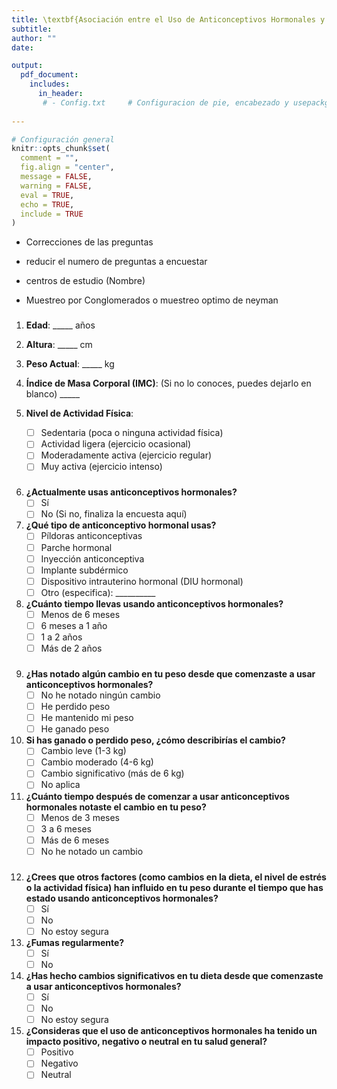 ```yaml
---
title: \textbf{Asociación entre el Uso de Anticonceptivos Hormonales y el Riesgo de Obesidad en Usuarias}
subtitle:
author: ""
date: 

output:
  pdf_document:
    includes:
      in_header:
       # - Config.txt     # Configuracion de pie, encabezado y usepackge
  
---
```



```r
# Configuración general
knitr::opts_chunk$set(
  comment = "",
  fig.align = "center",
  message = FALSE,
  warning = FALSE,
  eval = TRUE,
  echo = TRUE,
  include = TRUE
)

```


- Correcciones de las preguntas

- reducir el numero de preguntas a encuestar 

- centros de estudio (Nombre)

- Muestreo por Conglomerados o muestreo optimo de neyman 


### \textcolor{blue}{Sección 1: Información General}

1. **Edad**: _____ años

2. **Altura**: _____ cm

3. **Peso Actual**: _____ kg

4. **Índice de Masa Corporal (IMC)**: (Si no lo conoces, puedes dejarlo en blanco) _____

5. **Nivel de Actividad Física**:
   - ☐ Sedentaria (poca o ninguna actividad física)
   - ☐ Actividad ligera (ejercicio ocasional)
   - ☐ Moderadamente activa (ejercicio regular)
   - ☐ Muy activa (ejercicio intenso)

### \textcolor{blue}{Sección 2: Uso de Anticonceptivos}

6. **¿Actualmente usas anticonceptivos hormonales?**  
   - ☐ Sí  
   - ☐ No (Si no, finaliza la encuesta aquí)

7. **¿Qué tipo de anticonceptivo hormonal usas?**  
   - ☐ Píldoras anticonceptivas
   - ☐ Parche hormonal
   - ☐ Inyección anticonceptiva
   - ☐ Implante subdérmico
   - ☐ Dispositivo intrauterino hormonal (DIU hormonal)
   - ☐ Otro (especifica): __________

8. **¿Cuánto tiempo llevas usando anticonceptivos hormonales?**
   - ☐ Menos de 6 meses
   - ☐ 6 meses a 1 año
   - ☐ 1 a 2 años
   - ☐ Más de 2 años

### \textcolor{blue}{Sección 3: Cambios en el Peso}

9. **¿Has notado algún cambio en tu peso desde que comenzaste a usar anticonceptivos hormonales?**
   - ☐ No he notado ningún cambio
   - ☐ He perdido peso
   - ☐ He mantenido mi peso
   - ☐ He ganado peso

10. **Si has ganado o perdido peso, ¿cómo describirías el cambio?**
    - ☐ Cambio leve (1-3 kg)
    - ☐ Cambio moderado (4-6 kg)
    - ☐ Cambio significativo (más de 6 kg)
    - ☐ No aplica

11. **¿Cuánto tiempo después de comenzar a usar anticonceptivos hormonales notaste el cambio en tu peso?**
    - ☐ Menos de 3 meses
    - ☐ 3 a 6 meses
    - ☐ Más de 6 meses
    - ☐ No he notado un cambio

### \textcolor{blue}{Sección 4: Factores Adicionales}

12. **¿Crees que otros factores (como cambios en la dieta, el nivel de estrés o la actividad física) han influido en tu peso durante el tiempo que has estado usando anticonceptivos hormonales?**  
    - ☐ Sí  
    - ☐ No  
    - ☐ No estoy segura

13. **¿Fumas regularmente?**
    - ☐ Sí
    - ☐ No

14. **¿Has hecho cambios significativos en tu dieta desde que comenzaste a usar anticonceptivos hormonales?**
    - ☐ Sí  
    - ☐ No  
    - ☐ No estoy segura

15. **¿Consideras que el uso de anticonceptivos hormonales ha tenido un impacto positivo, negativo o neutral en tu salud general?**
    - ☐ Positivo
    - ☐ Negativo
    - ☐ Neutral

